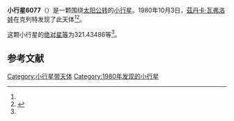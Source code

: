 {{Infobox planet
| bgcolour = #FFFFC0
| name = 6077 Messner
| symbol = 
| image = 
| caption = 
| discovery = yes
| discovery_ref = 
| discoverer = [[茲丹卡·瓦弗洛娃|茲丹卡·瓦弗洛娃]]
| discovery_site = [[克列特|克列特]] 
| discovered = 1980年10月3日
| designations = yes
| mp_name = 
| named_after = 
| alt_names = 1980 TM/ 1954 CG / 1980 TX9 / 1985 WF / 1989 TV13
| mp_category = [[主带小行星|主带小行星]]
| orbit_ref = <ref name="a">[http://ssd.jpl.nasa.gov/sbdb.cgi?sstr=6077 6077 Messner] {{Wayback|url=http://ssd.jpl.nasa.gov/sbdb.cgi?sstr=6077 |date=20200920060143 }}，小行星數據庫瀏覽器（JPL Small-Body Database Browser）－[[美国国家航空航天局|美国国家航空航天局]]喷气推进实验室</ref>
| epoch = 2456400.5 (2013年4月18日更新)
| aphelion = {{convert|3.0927438|AU|km|3|abbr=on|lk=out}}
| perihelion = {{convert|2.4884994|AU|km|3|abbr=on}}
| semimajor = {{convert|2.7906216|AU|km|3|abbr=on}}
| eccentricity = 0.1082634
| period = 1702.745881 [[日|日]]<br />4.66[[儒略年|儒略年]]
| avg_speed = 
| inclination = 4.29540
| asc_node = 23.85174
| mean_anomaly = 
| arg_peri = 321.43486
| satellites = 
| physical_characteristics = yes
| dimensions = 
| mass = 
| density = 
| surface_grav = 
| escape_velocity = 
| sidereal_day = 
| axial_tilt = 
| pole_ecliptic_lat = 
| pole_ecliptic_lon = 
| albedo = 
| temperatures= 
| temp_name1 = 
| mean_temp_1 = 
| max_temp_1 = 
| temp_name2 = 
| max_temp_2 = 
| spectral_type = 
| abs_magnitude = 321.43486
}}

'''小行星6077'''（{{lang-en|6077 Messner}}）是一颗围绕[[太阳|太阳]][[公转|公转]]的[[小行星|小行星]]。1980年10月3日，[[茲丹卡·瓦弗洛娃|茲丹卡·瓦弗洛娃]]在克列特发现了此天体<ref name="a" /><ref>{{cite news|title=小行星列表|url=http://cfa-www.harvard.edu/iau/lists/NumberedMPs.txt|accessdate=2013-07-08|newspaper=哈佛大学|archive-date=2008-05-17|archive-url=https://web.archive.org/web/20080517010638/http://cfa-www.harvard.edu/iau/lists/NumberedMPs.txt|dead-url=no}}</ref>。

这颗小行星的[[绝对星等|绝对星等]]为321.43486等<ref name="a" />。

==参考文献==
{{reflist}}
{{Minor Planet Number|[[小行星6076|小行星6076]]|[[小行星6078|小行星6078]]}}

{{小天体}}

[[Category:小行星带天体|Category:小行星带天体]]
[[Category:1980年发现的小行星|Category:1980年发现的小行星]]

{{asteroid-stub}}